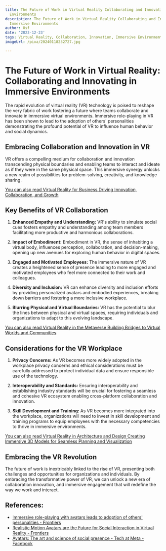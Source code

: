 ```yaml
---
title: The Future of Work in Virtual Reality Collaborating and Innovating in Immersive
  Environments
description: The Future of Work in Virtual Reality Collaborating and Innovating in
  Immersive Environments
author: Usf
date: '2023-12-23'
tags: Virtual Reality, Collaboration, Innovation, Immersive Environments
imageUrl: /pixa/20240118232727.jpg

---
```

# The Future of Work in Virtual  Reality: Collaborating and Innovating in Immersive Environments

The  rapid evolution of virtual reality (VR) technology is poised to reshape  the very  fabric of work fostering a future where teams collaborate and innovate in immersive virtual environments. Immersive role-playing in VR  has been shown to lead to the adoption  of others' personalities demonstrating the profound potential  of VR to influence  human behavior and social dynamics.

## Embracing Collaboration and Innovation in VR

VR offers a compelling medium for collaboration  and innovation transcending physical boundaries  and enabling teams to interact and ideate as if they were in the same physical space. This immersive synergy unlocks a new realm of possibilities for problem-solving, creativity, and knowledge sharing.

[You can  also  read Virtual Reality for Business Driving Innovation, Collaboration, and Growth](Virtual%20Reality%20for%20Business%20Driving%20Innovation%2C%20Collaboration%2C%20and%20Growth)


##  Key Benefits of VR  Collaboration

1. **Enhanced  Empathy and Understanding:** VR's ability to simulate social cues fosters empathy and understanding  among team  members facilitating more  productive and harmonious collaborations.

2. **Impact of Embodiment:** Embodiment in VR, the sense of  inhabiting a virtual body, influences perception, collaboration, and decision-making, opening up new  avenues  for exploring human behavior in digital spaces.

3. **Engaged and Motivated Employees:** The immersive nature of VR creates a  heightened sense of presence leading to more engaged and motivated employees who feel more connected to  their work and colleagues.

4. **Diversity and Inclusion:** VR can  enhance diversity and inclusion efforts by providing personalized avatars and  embodied experiences, breaking down barriers and fostering a more inclusive workplace.

5. **Blurring Physical and Virtual Boundaries:**  VR has the potential to blur the lines between physical and virtual  spaces, requiring individuals and organizations to adapt to this evolving landscape.

[You can also read Virtual Reality  in the  Metaverse  Building Bridges to Virtual Worlds and Communities](Virtual%20Reality%20in%20the%20Metaverse%20Building%20Bridges%20to%20Virtual%20Worlds%20and%20Communities)


## Considerations for the VR Workplace

1. **Privacy Concerns:**  As VR  becomes more widely adopted in the workplace privacy  concerns and ethical considerations must be carefully addressed to protect individual data and ensure responsible use of the technology.

2. **Interoperability and  Standards:** Ensuring  interoperability and establishing industry standards will be crucial for fostering a seamless and cohesive VR ecosystem enabling cross-platform collaboration  and innovation.

3.  **Skill  Development and Training:** As VR becomes more integrated into the workplace, organizations will need to invest in  skill development and training programs to equip employees with the necessary competencies to thrive in immersive environments.

[You can  also read Virtual Reality in Architecture and Design Creating Immersive 3D Models for Seamless Planning and Visualization](Virtual%20Reality%20in%20Architecture%20and%20Design%20Creating%20Immersive%203D%20Models%20for%20Seamless%20Planning%20and%20Visualization)


##  Embracing the VR Revolution

The future of work is inextricably linked to the  rise of  VR, presenting both challenges and opportunities for  organizations and individuals. By embracing the transformative power of  VR, we can unlock a new era of collaboration innovation, and immersive engagement that will redefine the way we work and interact.

## References:
- [Immersive role-playing with avatars leads to adoption of others' personalities - Frontiers](https://www.frontiersin.org/articles/10.3389/frvir.2023.1025526)
- [Realistic Motion Avatars are the Future for Social Interaction in Virtual Reality - Frontiers](https://www.frontiersin.org/articles/10.3389/frvir.2021.750729)
- [Avatars: The art and science of social presence - Tech at Meta - Facebook](https://tech.facebook.com/reality-labs/2019/4/avatars-the-art-and-science-of-social-presence/)
